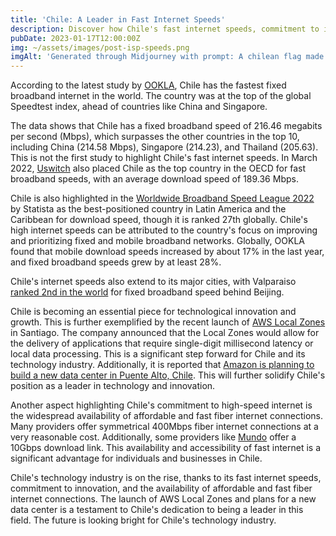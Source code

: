 ```yaml
---
title: 'Chile: A Leader in Fast Internet Speeds'
description: Discover how Chile's fast internet speeds, commitment to innovation and accessibility of affordable fiber internet set it as a leader in the tech industry.
pubDate: 2023-01-17T12:00:00Z
img: ~/assets/images/post-isp-speeds.png
imgAlt: 'Generated through Midjourney with prompt: A chilean flag made of fiber optics, tech concept art, chile, high definition, detailed, realistic, colorful, hopeful --v 4 --ar 3:2'
---
```


According to the latest study by [OOKLA](https://www.ookla.com/articles/global-index-internet-speed-growth-2022), Chile has the fastest fixed broadband internet in the world. The country was at the top of the global Speedtest index, ahead of countries like China and Singapore.

The data shows that Chile has a fixed broadband speed of 216.46 megabits per second (Mbps), which surpasses the other countries in the top 10, including China (214.58 Mbps), Singapore (214.23), and Thailand (205.63). This is not the first study to highlight Chile's fast internet speeds. In March 2022, [Uswitch](https://www.uswitch.com/broadband/global-broadband-index/) also placed Chile as the top country in the OECD for fast broadband speeds, with an average download speed of 189.36 Mbps.

Chile is also highlighted in the [Worldwide Broadband Speed League 2022](https://es.statista.com/grafico/18015/paises-latinoamericanos-con-mejor-velocidad-de-internet/) by Statista as the best-positioned country in Latin America and the Caribbean for download speed, though it is ranked 27th globally. Chile's high internet speeds can be attributed to the country's focus on improving and prioritizing fixed and mobile broadband networks. Globally, OOKLA found that mobile download speeds increased by about 17% in the last year, and fixed broadband speeds grew by at least 28%.

Chile's internet speeds also extend to its major cities, with Valparaiso [ranked 2nd in the world](https://www.ookla.com/articles/global-index-cities-announcement) for fixed broadband speed behind Beijing.

Chile is becoming an essential piece for technological innovation and growth. This is further exemplified by the recent launch of [AWS Local Zones](https://www.datacenterdynamics.com/en/news/aws-launches-local-zones-in-perth-and-santiago/) in Santiago. The company announced that the Local Zones would allow for the delivery of applications that require single-digit millisecond latency or local data processing. This is a significant step forward for Chile and its technology industry. Additionally, it is reported that [Amazon is planning to build a new data center in Puente Alto, Chile](https://www.biobiochile.cl/noticias/economia/negocios-y-empresas/2022/07/27/amazon-inicia-solicitud-para-la-construccion-de-un-datacenter-en-puente-alto.shtml). This will further solidify Chile's position as a leader in technology and innovation.

Another aspect highlighting Chile's commitment to high-speed internet is the widespread availability of affordable and fast fiber internet connections. Many providers offer symmetrical 400Mbps fiber internet connections at a very reasonable cost. Additionally, some providers like [Mundo](https://www.tumundo.cl/fibra-10g/) offer a 10Gbps download link. This availability and accessibility of fast internet is a significant advantage for individuals and businesses in Chile.

Chile's technology industry is on the rise, thanks to its fast internet speeds, commitment to innovation, and the availability of affordable and fast fiber internet connections. The launch of AWS Local Zones and plans for a new data center is a testament to Chile's dedication to being a leader in this field. The future is looking bright for Chile's technology industry.
